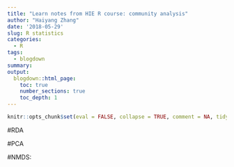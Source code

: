 ```yaml
---
title: "Learn notes from HIE R course: community analysis"
author: "Haiyang Zhang"
date: '2018-05-29'
slug: R statistics
categories:
  - R
tags:
  - blogdown
summary: 
output:
  blogdown::html_page:
    toc: true
    number_sections: true
    toc_depth: 1
---
```


```r
knitr::opts_chunk$set(eval = FALSE, collapse = TRUE, comment = NA, tidy = FALSE)
```



#RDA


#PCA

#NMDS: